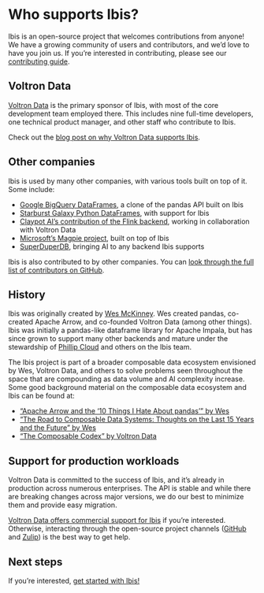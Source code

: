 # Who supports Ibis?

Ibis is an open-source project that welcomes contributions from anyone! We have
a growing community of users and contributors, and we'd love to have you join
us. If you're interested in contributing, please see our [contributing
guide](/contribute).

## Voltron Data

[Voltron Data](https://voltrondata.com) is the primary sponsor of Ibis, with
most of the core development team employed there. This includes nine full-time
developers, one technical product manager, and other staff who contribute to
Ibis.

::: {.callout-tip title="Why does Voltron Data support Ibis?"}
Check out the [blog post on why Voltron Data supports
Ibis](../posts/why-voda-supports-ibis/index.qmd).
:::

## Other companies

Ibis is used by many other companies, with various tools built on top of it.
Some include:

- [Google BigQuery
 DataFrames](https://github.com/googleapis/python-bigquery-dataframes), a clone
 of the pandas API built on Ibis
- [Starburst Galaxy Python
 DataFrames](https://www.starburst.io/blog/introducing-python-dataframes/), with
 support for Ibis
- [Claypot AI's contribution of the Flink
 backend](https://github.com/claypotai/ibis-flink-example), working in
 collaboration with Voltron Data
- [Microsoft's Magpie
 project](https://www.microsoft.com/en-us/research/project/magpie-2/), built on
 top of Ibis
- [SuperDuperDB](https://github.com/SuperDuperDB/superduperdb), bringing AI to
 any backend Ibis supports

Ibis is also contributed to by other companies. You can [look through the full
list of contributors on
GitHub](https://github.com/ibis-project/ibis/graphs/contributors).

## History

Ibis was originally created by [Wes McKinney](https://wesmckinney.com/). Wes
created pandas, co-created Apache Arrow, and co-founded Voltron Data (among
other things). Ibis was initially a pandas-like dataframe library for Apache
Impala, but has since grown to support many other backends and mature under the
stewardship of [Phillip Cloud](https://github.com/cpcloud) and others on the
Ibis team.

The Ibis project is part of a broader composable data ecosystem envisioned by
Wes, Voltron Data, and others to solve problems seen throughout the space that
are compounding as data volume and AI complexity increase. Some good background
material on the composable data ecosystem and Ibis can be found at:

- ["Apache Arrow and the '10 Things I Hate About pandas'" by
 Wes](https://wesmckinney.com/blog/apache-arrow-pandas-internals/)
- ["The Road to Composable Data Systems: Thoughts on the Last 15 Years and the
 Future" by Wes](https://wesmckinney.com/blog/looking-back-15-years/)
- ["The Composable Codex" by Voltron Data](https://voltrondata.com/codex)

## Support for production workloads

Voltron Data is committed to the success of Ibis, and it's already in production
across numerous enterprises. The API is stable and while there are breaking
changes across major versions, we do our best to minimize them and provide easy
migration.

[Voltron Data offers commercial support for
Ibis](https://voltrondata.com/enterprise-support) if you're interested.
Otherwise, interacting through the open-source project channels
([GitHub](https://github.com/ibis-project/ibis) and
[Zulip](https://ibis-project.zulipchat.com)) is the best way to get help.

## Next steps

If you're interested, [get started with Ibis!](../tutorials/getting_started.qmd)
